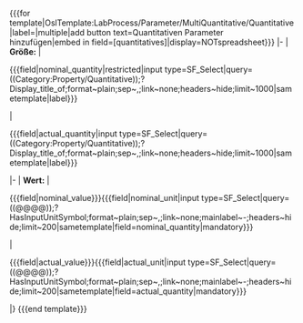 <includeonly><nowiki>{{{for template|OslTemplate:LabProcess/Parameter/MultiQuantitative/Quantitative|label=|multiple|add button text=Quantitativen Parameter hinzufügen|embed in field=</nowiki>{{{template}}}<nowiki>[quantitatives]|display=NOTspreadsheet}}}</nowiki>
{{OslTemplate:LabProcess/Step/Form/Param/Multi/Header}}
|-
| '''Größe:'''
<!-- Update Trigger not working reliable --><!-- | <nowiki>{{{field|nominal_quantity|values from category=Property/Quantitative|input type=combobox|restricted}}}</nowiki>
| <nowiki>{{{field|actual_quantity|values from category=Property/Quantitative|input type=combobox}}}</nowiki> -->
| <div class='sfselect-restricted'><nowiki>{{{field|</nowiki>nominal_quantity<nowiki>|restricted|input type=SF_Select|query=</nowiki>((Category:Property/Quantitative))<nowiki>;?Display_title_of;format~plain;sep~,;link~none;headers~hide;limit~1000|sametemplate|label}}}</nowiki></div>
| <div><nowiki>{{{field|</nowiki>actual_quantity<nowiki>|input type=SF_Select|query=</nowiki>((Category:Property/Quantitative))<nowiki>;?Display_title_of;format~plain;sep~,;link~none;headers~hide;limit~1000|sametemplate|label}}}</nowiki></div> 
|-
| '''Wert:'''
| <div class='sfselect-restricted tiny-input'><nowiki>{{{field|</nowiki>nominal_value<nowiki>}}}</nowiki><nowiki>{{{field|</nowiki>nominal_unit<nowiki>|input type=SF_Select|query=((@@@@));?HasInputUnitSymbol;format~plain;sep~,;link~none;mainlabel~-;headers~hide;limit~200|sametemplate|field=nominal_quantity|mandatory}}}</nowiki></div> 
| <div class='tiny-input'><nowiki>{{{field|</nowiki>actual_value<nowiki>}}}</nowiki><nowiki>{{{field|</nowiki>actual_unit<nowiki>|input type=SF_Select|query=((@@@@));?HasInputUnitSymbol;format~plain;sep~,;link~none;mainlabel~-;headers~hide;limit~200|sametemplate|field=actual_quantity|mandatory}}}</nowiki></div> 
|}
<nowiki>{{{end template}}}</nowiki></includeonly>